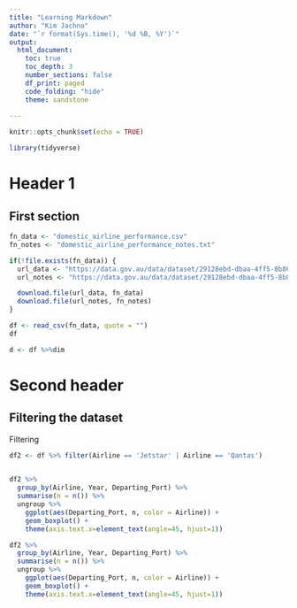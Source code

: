 ```yaml
---
title: "Learning Markdown"
author: "Kim Jachno"
date: "`r format(Sys.time(), '%d %B, %Y')`"
output: 
  html_document:
    toc: true
    toc_depth: 3
    number_sections: false
    df_print: paged
    code_folding: "hide"
    theme: sandstone
    
---
```


```r
knitr::opts_chunk$set(echo = TRUE)
```

```r
library(tidyverse)
```
# Header 1

## First section

```r
fn_data <- "domestic_airline_performance.csv"
fn_notes <- "domestic_airline_performance_notes.txt"

if(!file.exists(fn_data)) {
  url_data <- "https://data.gov.au/data/dataset/29128ebd-dbaa-4ff5-8b86-d9f30de56452/resource/cf663ed1-0c5e-497f-aea9-e74bfda9cf44/download/otp_time_series_web.csv"
  url_notes <- "https://data.gov.au/data/dataset/29128ebd-dbaa-4ff5-8b86-d9f30de56452/resource/69e214b9-b66f-4636-9c84-3efda2d0d8ae/download/otptimeserieswebnotes.txt"

  download.file(url_data, fn_data)
  download.file(url_notes, fn_notes)
}

df <- read_csv(fn_data, quote = "")
df
```
```r
d <- df %>%dim
```

# Second header

## Filtering the dataset

Filtering
```r
df2 <- df %>% filter(Airline == 'Jetstar' | Airline == 'Qantas')
                  
```

```r
df2 %>%
  group_by(Airline, Year, Departing_Port) %>%
  summarise(n = n()) %>%
  ungroup %>%
    ggplot(aes(Departing_Port, n, color = Airline)) +
    geom_boxplot() +
    theme(axis.text.x=element_text(angle=45, hjust=1))
```

```r
df2 %>%
  group_by(Airline, Year, Departing_Port) %>%
  summarise(n = n()) %>%
  ungroup %>%
    ggplot(aes(Departing_Port, n, color = Airline)) +
    geom_boxplot() +
    theme(axis.text.x=element_text(angle=45, hjust=1))
```



